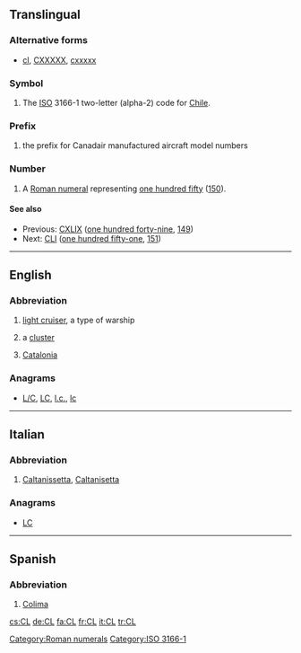 {{also|Appendix:Variations of "cl"}}
==Translingual==

===Alternative forms===
* {{sense|roman numeral}} [[cl]], [[CXXXXX]], [[cxxxxx]]
===Symbol===
{{head|mul|symbol}}
# The [[ISO]] 3166-1 two-letter (alpha-2) code for [[Chile]].

===Prefix===
{{head|mul|prefix}}
# {{context|aviation|lang=mul}} the prefix for Canadair manufactured aircraft model numbers

===Number===
{{mul-number}}

# A [[Roman numeral]] representing [[one hundred fifty]] ([[150]]).

====See also====
* Previous: [[CXLIX]] ([[one hundred forty-nine]], [[149]])
* Next: [[CLI]] ([[one hundred fifty-one]], [[151]])

[[Category:Roman numerals]]
[[Category:ISO 3166-1]]

----

==English==

===Abbreviation===
{{en-abbr}}

# {{context|US|navy|lang=en}} [[light cruiser]], a type of warship
# {{context|astronomy|lang=en}} a [[cluster]]
# {{context|politics|lang=en}} [[Catalonia]]

===Anagrams===
* [[L/C#English|L/C]], [[LC#English|LC]], [[l.c.#English|l.c.]], [[lc#English|lc]]

----

==Italian==

===Abbreviation===
{{head|it|abbreviation}}

# [[Caltanissetta]], [[Caltanisetta]] {{gloss|Italian town in Sicilia}}

===Anagrams===
* [[LC#Italian|LC]]

----

==Spanish==

===Abbreviation===
{{head|es|abbreviation}}

# [[Colima]] {{gloss|Mexican state}}

[[cs:CL]]
[[de:CL]]
[[fa:CL]]
[[fr:CL]]
[[it:CL]]
[[tr:CL]]